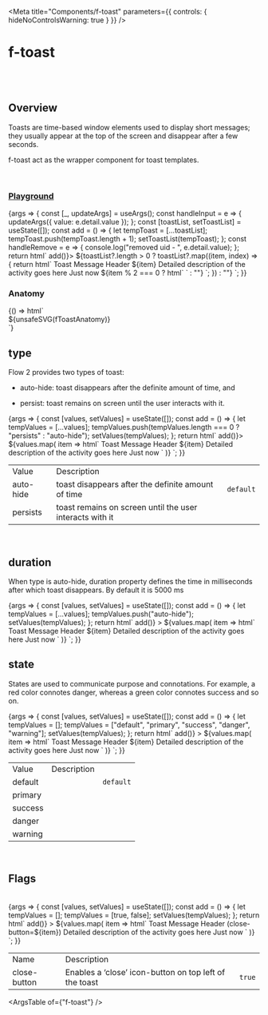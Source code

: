
<Meta
	title="Components/f-toast"
	parameters={{
		controls: { hideNoControlsWarning: true }
	}}
/>

# f-toast

<br />
<br />

## Overview

<f-divider></f-divider>

Toasts are time-based window elements used to display short messages; they usually appear at the top of the screen and disappear after a few seconds.

f-toast act as the wrapper component for toast templates.

<br />

### [Playground](/story/components-f-toast--playground)

<Canvas>
	<Story
		name="Playground"
		parameters={{
			docs: {
				inlineStories: false,
				iframeHeight: 300
			}
		}}
		argTypes={{
			type: { control: "radio", options: ["auto-hide", "persists"] },
			duration: { control: "number" },
			state: {
				control: "select",
				options: ["default", "success", "primary", "warning", "danger"]
			},
			["close-button"]: {
				control: "boolean"
			}
		}}
		args={{
			type: "auto-hide",
			duration: 5000,
			state: "default",
			["close-button"]: true
		}}
	>
		{args => {
			const [_, updateArgs] = useArgs();
			const handleInput = e => {
				updateArgs({ value: e.detail.value });
			};
			const [toastList, setToastList] = useState([]);
			const add = () => {
				let tempToast = [...toastList];
				tempToast.push(tempToast.length + 1);
				setToastList(tempToast);
			};
			const handleRemove = e => {
				console.log("removed uid - ", e.detail.value);
			};
			return html`
				<f-div width="100%" padding="large">
					<f-div>
						<f-button label="add toast" icon-right="i-plus" @click=${() => add()}></f-button>
					</f-div>
					${toastList?.length > 0
						? toastList?.map((item, index) => {
								return html`<f-toast
									.state=${args.state}
									.duration=${args.duration}
									.type=${args.type}
									?close-button=${args["close-button"]}
									@remove=${handleRemove}
								>
									<f-div direction="column" gap="medium">
										<f-div direction="column" gap="medium">
											<f-div direction="column" gap="x-small">
												<f-text variant="heading" size="small" weight="bold"
													>Toast Message Header ${item}</f-text
												>
												<f-text variant="para" size="small" weight="regular"
													>Detailed description of the activity goes here</f-text
												>
											</f-div>
											<f-text variant="para" size="small" weight="regular" state="secondary"
												>Just now</f-text
											>
										</f-div>
										${item % 2 === 0
											? html` <f-div direction="row" gap="medium">
													<f-button
														label="button 1"
														state="neutral"
														category="outline"
														variant="round"
													></f-button>
													<f-button
														label="button 2"
														state="neutral"
														category="outline"
														variant="round"
													></f-button>
											  </f-div>`
											: ""}
									</f-div>
								</f-toast>`;
						  })
						: ""}
				</f-div>
			`;
		}}
	</Story>
</Canvas>

<br />

### Anatomy

<f-divider></f-divider>

<Story name="Anatomy">
	{() => html`<div class="align-center">${unsafeSVG(fToastAnatomy)}</div>`}
</Story>

<br />

## type

Flow 2 provides two types of toast:

- auto-hide: toast disappears after the definite amount of time, and

- persist: toast remains on screen until the user interacts with it.

<Canvas>
	<Story
		name="type"
		parameters={{
			docs: {
				inlineStories: false,
				iframeHeight: 300
			}
		}}
	>
		{args => {
			const [values, setValues] = useState([]);
			const add = () => {
				let tempValues = [...values];
				tempValues.push(tempValues.length === 0 ? "persists" : "auto-hide");
				setValues(tempValues);
			};
			return html`
				<f-div width="100%" align="middle-center" padding="large" gap="medium">
					<f-div>
						<f-button label="add toast" icon-right="i-plus" @click=${() => add()}></f-button>
					</f-div>
					${values.map(
						item => html`<f-div>
							<f-toast .type=${item} .close-button=${true}
								><f-div direction="column" gap="medium">
									<f-div direction="column" gap="x-small">
										<f-text variant="heading" size="small" weight="bold"
											>Toast Message Header ${item}</f-text
										>
										<f-text variant="para" size="small" weight="regular"
											>Detailed description of the activity goes here</f-text
										>
									</f-div>
									<f-text variant="para" size="small" weight="regular" state="secondary"
										>Just now</f-text
									>
								</f-div></f-toast
							>
						</f-div>`
					)}
				</f-div>
			`;
		}}
	</Story>
</Canvas>

<table class="custom-table">
	<tbody>
		<tr>
			<td>Value</td>
			<td>Description</td>
			<td></td>
		</tr>
		<tr>
			<td>auto-hide</td>
			<td>toast disappears after the definite amount of time</td>
			<td>
				<code>default</code>
			</td>
		</tr>
		<tr>
			<td>persists</td>
			<td>toast remains on screen until the user interacts with it</td>
			<td> </td>
		</tr>
	</tbody>
</table>

<br />

## duration

<f-divider></f-divider>

When type is auto-hide, duration property defines the time in milliseconds after which toast disappears. By default it is 5000 ms

<Canvas>
	<Story
		name="duration"
		parameters={{
			docs: {
				inlineStories: false,
				iframeHeight: 300
			}
		}}
	>
		{args => {
			const [values, setValues] = useState([]);
			const add = () => {
				let tempValues = [...values];
				tempValues.push("auto-hide");
				setValues(tempValues);
			};
			return html`
				<f-div width="100%" align="middle-center" padding="large" gap="medium">
					<f-div>
						<f-button
							label="add toast (auto hide 2000ms)"
							icon-right="i-plus"
							@click=${() => add()}
						></f-button>
					</f-div>
					${values.map(
						item => html`<f-div>
							<f-toast .type=${item} .close-button=${true} .duration=${2000}
								><f-div direction="column" gap="medium">
									<f-div direction="column" gap="x-small">
										<f-text variant="heading" size="small" weight="bold"
											>Toast Message Header ${item}</f-text
										>
										<f-text variant="para" size="small" weight="regular"
											>Detailed description of the activity goes here</f-text
										>
									</f-div>
									<f-text variant="para" size="small" weight="regular" state="secondary"
										>Just now</f-text
									>
								</f-div></f-toast
							>
						</f-div>`
					)}
				</f-div>
			`;
		}}
	</Story>
</Canvas>

<br />

## state

<f-divider></f-divider>

States are used to communicate purpose and connotations. For example, a red color connotes danger, whereas a green color connotes success and so on.

<Canvas>
	<Story
		name="state"
		parameters={{
			docs: {
				inlineStories: false,
				iframeHeight: 300
			}
		}}
	>
		{args => {
			const [values, setValues] = useState([]);
			const add = () => {
				let tempValues = [];
				tempValues = ["default", "primary", "success", "danger", "warning"];
				setValues(tempValues);
			};
			return html`
				<f-div width="100%" align="middle-center" padding="large" gap="medium">
					<f-div>
						<f-button
							label="add toast (auto hide 2000ms)"
							icon-right="i-plus"
							@click=${() => add()}
						></f-button>
					</f-div>
					${values.map(
						item => html`<f-div>
							<f-toast .type=${item} .close-button=${true} .duration=${5000} .state=${item}
								><f-div direction="column" gap="medium">
									<f-div direction="column" gap="x-small">
										<f-text variant="heading" size="small" weight="bold"
											>Toast Message Header ${item}</f-text
										>
										<f-text variant="para" size="small" weight="regular"
											>Detailed description of the activity goes here</f-text
										>
									</f-div>
									<f-text variant="para" size="small" weight="regular" state="secondary"
										>Just now</f-text
									>
								</f-div></f-toast
							>
						</f-div>`
					)}
				</f-div>
			`;
		}}
	</Story>
</Canvas>

<table class="custom-table">
	<tbody>
		<tr>
			<td>Value</td>
			<td>Description</td>
			<td></td>
		</tr>
		<tr>
			<td>default</td>
			<td></td>
			<td>
				<code>default</code>
			</td>
		</tr>
		<tr>
			<td>primary</td>
			<td></td>
			<td> </td>
		</tr>
		<tr>
			<td>success</td>
			<td></td>
			<td></td>
		</tr>
		<tr>
			<td>danger</td>
			<td></td>
			<td></td>
		</tr>
		<tr>
			<td>warning</td>
			<td></td>
			<td></td>
		</tr>
	</tbody>
</table>

<br />

## Flags

<f-divider></f-divider>

<br />

<Canvas>
	<Story
		name="Flags"
		parameters={{
			docs: {
				inlineStories: false,
				iframeHeight: 300
			}
		}}
	>
		{args => {
			const [values, setValues] = useState([]);
			const add = () => {
				let tempValues = [];
				tempValues = [true, false];
				setValues(tempValues);
			};
			return html`
				<f-div width="100%" align="middle-center" padding="large" gap="medium">
					<f-div>
						<f-button
							label="add toast (auto hide 2000ms)"
							icon-right="i-plus"
							@click=${() => add()}
						></f-button>
					</f-div>
					${values.map(
						item => html`<f-div>
							<f-toast .close-button=${item} .duration=${5000} state="primary" type="persists"
								><f-div direction="column" gap="medium">
									<f-div direction="column" gap="x-small">
										<f-text variant="heading" size="small" weight="bold"
											>Toast Message Header (close-button=${item})</f-text
										>
										<f-text variant="para" size="small" weight="regular"
											>Detailed description of the activity goes here</f-text
										>
									</f-div>
									<f-text variant="para" size="small" weight="regular" state="secondary"
										>Just now</f-text
									>
								</f-div></f-toast
							>
						</f-div>`
					)}
				</f-div>
			`;
		}}
	</Story>
</Canvas>

<table class="custom-table">
	<tbody>
		<tr>
			<td>Name</td>
			<td>Description</td>
			<td></td>
		</tr>
		<tr>
			<td>close-button</td>
			<td>Enables a ‘close’ icon-button on top left of the toast </td>
			<td>
				<code>true</code>
			</td>
		</tr>
	</tbody>
</table>

<ArgsTable of={"f-toast"} />
